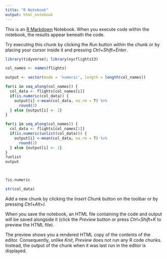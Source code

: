 ```yaml
---
title: "R Notebook"
output: html_notebook
---
```


This is an [R Markdown](http://rmarkdown.rstudio.com) Notebook. When you execute code within the notebook, the results appear beneath the code. 

Try executing this chunk by clicking the *Run* button within the chunk or by placing your cursor inside it and pressing *Ctrl+Shift+Enter*. 

```r
library(tidyverse); library(nycflights13)

col_names <- names(flights)

output <- vector(mode = 'numeric', length = length(col_names))

for(i in seq_along(col_names)) {
  col_data <- flights[col_names[i]]
  if(is.numeric(col_data)) {
    output[i] <-mean(col_data, na.rm = T) %>%
      round(2)
  } else {output[i] <- 1}
}

for(i in seq_along(col_names)) {
  col_data <- flights[col_names[1]]
  if(is.numeric(unlist(col_data))) {
    output[i] <-mean(col_data, na.rm = T) %>%
      round(2)
  } else {output[i] <- 1}
}
?unlist
output



?is.numeric

str(col_data)
```

Add a new chunk by clicking the *Insert Chunk* button on the toolbar or by pressing *Ctrl+Alt+I*.

When you save the notebook, an HTML file containing the code and output will be saved alongside it (click the *Preview* button or press *Ctrl+Shift+K* to preview the HTML file).

The preview shows you a rendered HTML copy of the contents of the editor. Consequently, unlike *Knit*, *Preview* does not run any R code chunks. Instead, the output of the chunk when it was last run in the editor is displayed.
